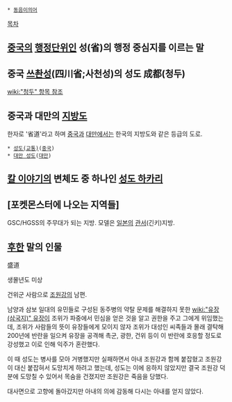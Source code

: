  * [[동음이의어]]

[[목차]]
== [[중국]]의 [[행정단위]]인 성(省)의 행정 중심지를 이르는 말 ==

== 중국 [[쓰촨성]](四川省;사천성)의 성도 成都(청두) ==
[[wiki:"청두" 항목 참조]]

== 중국과 대만의 [[지방도]] ==
한자로 '省道'라고 하며 [[중국]]과 [[대만]]에서는 한국의 지방도와 같은 등급의 도로.
 * [[성도(교통)]]([[중국]])
 * [[대만 성도]]([[대만]])

== [[칼 이야기]]의 변체도 중 하나인 [[성도 하카리]] ==

== [포켓몬스터에 나오는 지역들] ==
GSC/HGSS의 주무대가 되는 지방. 모델은 [[일본]]의 [[관서]](긴키)지방.


== [[후한]] 말의 인물 ==
盛道

생몰년도 미상

건위군 사람으로 [[조원강]]의 남편.

남양과 삼보 일대의 유민들로 구성된 동주병의 약탈 문제를 해결하지 못한 [[wiki:"유장(삼국지)" 유장]]이 조위가 파중에서 민심을 얻은 것을 알고 권한을 주고 그에게 위임했는데, 조위가 사람들의 뜻이 유장들에게 모이지 않자 조위가 대성인 씨족들과 몰래 결탁해 200년에 반란을 일으켜 유장을 공격해 촉군, 광한, 건위 등이 이 반란에 호응할 정도로 강성했고 이로 인해 익주가 혼란했다.

이 때 성도는 병사를 모아 거병했지만 실패하면서 아내 조원강과 함께 붙잡혔고 조원강이 대신 붙잡혀서 도망치게 하려고 했는데, 성도는 이에 응하지 않았지만 결국 조원강 덕분에 도망칠 수 있어서 목숨을 건졌지만 조원강은 죽음을 당했다.

대사면으로 고향에 돌아갔지만 아내의 의에 감동해 다시는 아내를 얻지 않았다.

